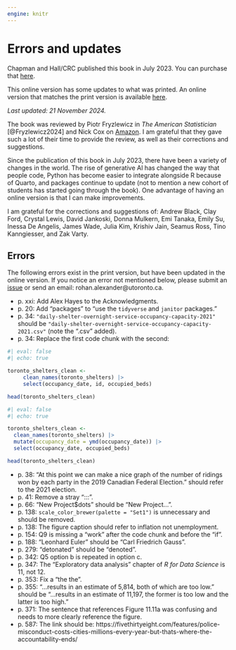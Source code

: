 ```yaml
---
engine: knitr
---
```


# Errors and updates {.unnumbered}

::: {.callout-note}
Chapman and Hall/CRC published this book in July 2023. You can purchase that [here](https://www.routledge.com/Telling-Stories-with-Data-With-Applications-in-R/Alexander/p/book/9781032134772).

This online version has some updates to what was printed. An online version that matches the print version is available [here](https://rohanalexander.github.io/telling_stories-published/).
:::

*Last updated: 21 November 2024.*

The book was reviewed by Piotr Fryzlewicz in *The American Statistician* [@Fryzlewicz2024] and Nick Cox on [Amazon](https://www.amazon.com/gp/customer-reviews/R3S602G9RUDOF/ref=cm_cr_dp_d_rvw_ttl?ie=UTF8&ASIN=1032134771). I am grateful that they gave such a lot of their time to provide the review, as well as their corrections and suggestions.

Since the publication of this book in July 2023, there have been a variety of changes in the world. The rise of generative AI has changed the way that people code, Python has become easier to integrate alongside R because of Quarto, and packages continue to update (not to mention a new cohort of students has started going through the book). One advantage of having an online version is that I can make improvements.

I am grateful for the corrections and suggestions of: 
Andrew Black, 
Clay Ford, 
Crystal Lewis, 
David Jankoski, 
Donna Mulkern, 
Emi Tanaka, 
Emily Su, 
Inessa De Angelis, 
James Wade, 
Julia Kim, 
Krishiv Jain, 
Seamus Ross, 
Tino Kanngiesser, and 
Zak Varty.

## Errors

The following errors exist in the print version, but have been updated in the online version. If you notice an error not mentioned below, please submit an [issue](https://github.com/RohanAlexander/telling_stories/issues) or send an email: rohan.alexander@utoronto.ca.


- p.\ xxi: Add Alex Hayes to the Acknowledgments.
- p. 20: Add "packages" to "use the `tidyverse` and `janitor` packages."
- p. 34: `"daily-shelter-overnight-service-occupancy-capacity-2021"` should be `"daily-shelter-overnight-service-occupancy-capacity-2021.csv"` (note the ".csv" added).
- p. 34: Replace the first code chunk with the second:

```r
#| eval: false
#| echo: true

toronto_shelters_clean <-
     clean_names(toronto_shelters) |>
     select(occupancy_date, id, occupied_beds)

head(toronto_shelters_clean)
```

```r
#| eval: false
#| echo: true

toronto_shelters_clean <-
  clean_names(toronto_shelters) |>
  mutate(occupancy_date = ymd(occupancy_date)) |> 
  select(occupancy_date, occupied_beds)

head(toronto_shelters_clean)
```

- p. 38: "At this point we can make a nice graph of the number of ridings won by each party in the 2019 Canadian Federal Election." should refer to the 2021 election.
- p. 41: Remove a stray ":::".
- p. 66: "New Project$dots" should be "New Project...".
- p. 138: `scale_color_brewer(palette = "Set1")` is unnecessary and should be removed.
- p. 138: The figure caption should refer to inflation not unemployment.
- p. 154: Q9 is missing a "work" after the code chunk and before the "if".
- p. 188: "Leonhard Euler" should be "Carl Friedrich Gauss".
- p. 279: "detonated" should be "denoted".
- p. 342: Q5 option b is repeated in option c.
- p. 347: The "Exploratory data analysis" chapter of *R for Data Science* is 11, not 12.
- p. 353: Fix a "the the".
- p. 355: "...results in an estimate of 5,814, both of which are too low." should be "...results in an estimate of 11,197, the former is too low and the latter is too high."
- p. 371: The sentence that references Figure 11.11a was confusing and needs to more clearly reference the figure. 
- p. 587: The link should be: https://fivethirtyeight.com/features/police-misconduct-costs-cities-millions-every-year-but-thats-where-the-accountability-ends/




